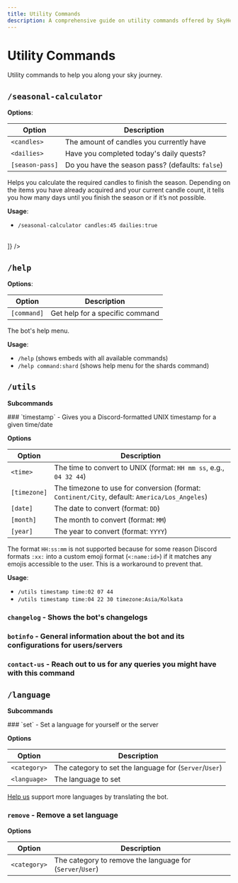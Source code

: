 ---
title: Utility Commands
description: A comprehensive guide on utility commands offered by SkyHelper bot
---


# Utility Commands

Utility commands to help you along your sky journey.

## `/seasonal-calculator`

**Options**:

| Option          | Description                                      |
| --------------- | ------------------------------------------------ |
| `<candles>`     | The amount of candles you currently have         |
| `<dailies>`     | Have you completed today's daily quests?         |
| `[season-pass]` | Do you have the season pass? (defaults: `false`) |

Helps you calculate the required candles to finish the season. Depending on the items you have already acquired and your current candle count, it tells you how many days until you finish the season or if it’s not possible.

**Usage**:

- `/seasonal-calculator candles:45 dailies:true`

<br />
<CollapsibleGallery headingText="Examples" images={[
    {src: '/utilities/calculator.gif', alt: "Seasonal Calculator", caption: "Seasonal Calculator"}

]} />

## `/help`

**Options**:

| Option      | Description                     |
| ----------- | ------------------------------- |
| `[command]` | Get help for a specific command |

The bot's help menu.

**Usage**:

- `/help` (shows embeds with all available commands)
- `/help command:shard` (shows help menu for the shards command)

## `/utils`

**Subcommands**

<Steps>
### `timestamp` - Gives you a Discord-formatted UNIX timestamp for a given time/date

**Options**

| Option       | Description                                                                                   |
| ------------ | --------------------------------------------------------------------------------------------- |
| `<time>`     | The time to convert to UNIX (format: `HH mm ss`, e.g., `04 32 44`)                            |
| `[timezone]` | The timezone to use for conversion (format: `Continent/City`, default: `America/Los_Angeles`) |
| `[date]`     | The date to convert (format: `DD`)                                                            |
| `[month]`    | The month to convert (format: `MM`)                                                           |
| `[year]`     | The year to convert (format: `YYYY`)                                                          |

<Callout type="info">The format `HH:ss:mm` is not supported because for some reason Discord formats `:xx:` into a custom emoji format (`<:name:id>`) if it matches any emojis accessible to the user. This is a workaround to prevent that.</Callout>

**Usage**:

- `/utils timestamp time:02 07 44`
- `/utils timestamp time:04 22 30 timezone:Asia/Kolkata`

### `changelog` - Shows the bot's changelogs

### `botinfo` - General information about the bot and its configurations for users/servers

### `contact-us` - Reach out to us for any queries you might have with this command

</Steps>

## `/language`

**Subcommands**

<Steps>
### `set` - Set a language for yourself or the server

**Options**

| Option       | Description                                            |
| ------------ | ------------------------------------------------------ |
| `<category>` | The category to set the language for (`Server`/`User`) |
| `<language>` | The language to set                                    |

<Callout type="info">[Help us](/pages/translating) support more languages by translating the bot.</Callout>

### `remove` - Remove a set language

**Options**

| Option       | Description                                               |
| ------------ | --------------------------------------------------------- |
| `<category>` | The category to remove the language for (`Server`/`User`) |

</Steps>
